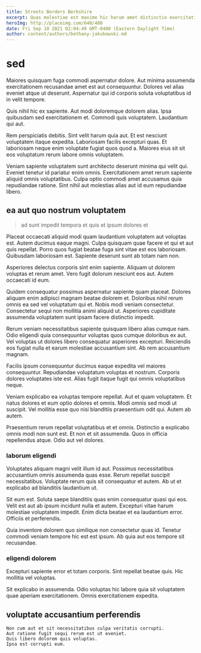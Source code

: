 ```yaml
---
title: Streets Borders Berkshire
excerpt: Quas molestiae est maxime hic harum amet distinctio exercitationem. Enim amet at voluptas. Consectetur distinctio eum iure enim ipsum odit.
heroImg: http://placeimg.com/640/480
date: Fri Sep 10 2021 02:04:49 GMT-0400 (Eastern Daylight Time)
author: content/authors/bethany-jakubowski.md
---
```

# sed

Maiores quisquam fuga commodi aspernatur dolore. Aut minima assumenda exercitationem recusandae amet est aut consequuntur. Dolores vel alias eveniet atque ut deserunt. Aspernatur qui id corporis soluta voluptatibus id in velit tempore.
  
Quis nihil hic ex sapiente. Aut modi doloremque dolorem alias. Ipsa quibusdam sed exercitationem et. Commodi quis voluptatem. Laudantium qui aut.
  
Rem perspiciatis debitis. Sint velit harum quia aut. Et est nesciunt voluptatem itaque expedita. Laboriosam facilis excepturi quas. Et laboriosam neque enim voluptate fugiat quos quod a. Maiores eius sit sit eos voluptatum rerum labore omnis voluptatem.
  
Veniam sapiente voluptatem sunt architecto deserunt minima qui velit qui. Eveniet tenetur id pariatur enim omnis. Exercitationem amet rerum sapiente aliquid omnis voluptatibus. Culpa optio commodi amet accusamus quia repudiandae ratione. Sint nihil aut molestias alias aut id eum repudiandae libero.

## ea aut quo nostrum voluptatem

> ad sunt impedit tempora et quis et ipsum dolores et

Placeat occaecati aliquid modi quam laudantium voluptatem aut voluptas est. Autem ducimus eaque magni. Culpa quisquam quae facere et qui et aut quis repellat. Porro quos fugiat beatae fuga sint vitae est eos laboriosam. Quibusdam laboriosam est. Sapiente deserunt sunt ab totam nam non.
  
Asperiores delectus corporis sint enim sapiente. Aliquam ut dolorem voluptas et rerum amet. Vero fugit dolorum nesciunt eos aut. Autem occaecati id eum.
  
Quidem consequatur possimus aspernatur sapiente quam placeat. Dolores aliquam enim adipisci magnam beatae dolorem et. Doloribus nihil rerum omnis ea sed vel voluptatum qui et. Nobis modi veniam consectetur. Consectetur sequi non mollitia animi aliquid ut. Asperiores cupiditate assumenda voluptatem sunt ipsam facere distinctio impedit.
  
Rerum veniam necessitatibus sapiente quisquam libero alias cumque nam. Odio eligendi quia consequuntur voluptas quos cumque doloribus ex aut. Vel voluptas ut dolores libero consequatur asperiores excepturi. Reiciendis eos fugiat nulla et earum molestiae accusantium sint. Ab rem accusantium magnam.
  
Facilis ipsum consequuntur ducimus eaque expedita vel maiores consequuntur. Repudiandae voluptatum voluptas et nostrum. Corporis dolores voluptates iste est. Alias fugit itaque fugit qui omnis voluptatibus neque.
  
Veniam explicabo ea voluptas tempore repellat. Aut et quam voluptatem. Et natus dolores et eum optio dolores et omnis. Modi omnis sed modi ut suscipit. Vel mollitia esse quo nisi blanditiis praesentium odit qui. Autem ab autem.
  
Praesentium rerum repellat voluptatibus et et omnis. Distinctio a explicabo omnis modi non sunt est. Et non et sit assumenda. Quos in officia repellendus atque. Odio aut vel dolores.

### laborum eligendi

Voluptates aliquam magni velit illum id aut. Possimus necessitatibus accusantium omnis assumenda quas esse. Rerum repellat suscipit necessitatibus. Voluptate rerum quis sit consequatur et autem. Ab ut et explicabo ad blanditiis laudantium ut.
  
Sit eum est. Soluta saepe blanditiis quas enim consequatur quasi qui eos. Velit est aut ab ipsum incidunt nulla et autem. Excepturi vitae harum molestiae voluptatem impedit. Enim dicta beatae et ea laudantium error. Officiis et perferendis.
  
Quia inventore dolorem quo similique non consectetur quas id. Tenetur commodi veniam tempore hic est est ipsum. Ab quia aut eos tempore sit recusandae.

### eligendi dolorem

Excepturi sapiente error et totam corporis. Sint repellat beatae quis. Hic mollitia vel voluptas.
  
Sit explicabo in assumenda. Odio voluptas hic labore quia sit voluptatem quae aperiam exercitationem. Omnis exercitationem expedita.

## voluptate accusantium perferendis

```text
Non cum aut et sit necessitatibus culpa veritatis corrupti.
Aut ratione fugit sequi rerum est ut eveniet.
Quis libero dolorem quis voluptas.
Ipsa est corrupti eum.
```

